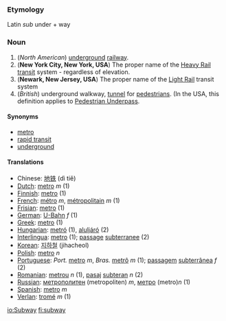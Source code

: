===Etymology===
Latin ''sub'' under + way
===Noun===
#(''North American'') [[underground]] [[railway]].
#('''New York City, New York, USA''') The proper name of the [[Heavy Rail]] [[transit]] system - regardless of elevation.
#('''Newark, New Jersey, USA''') The proper name of the [[Light Rail]] transit system
#(''British'') underground walkway, [[tunnel]] for [[pedestrian]]s. (In the USA, this definition applies to [[Pedestrian Underpass]].

====Synonyms====
*[[metro]]
*[[rapid transit]]
*[[underground]]

====Translations====
*Chinese: [[地铁]] (dì tiě)
*[[Dutch]]: [[metro]] ''m'' (1)
*[[Finnish]]: [[metro]] (1)
*[[French]]: [[métro]] ''m'', [[métropolitain]] ''m'' (1)
*[[Frisian]]: [[metro]] (1)
*[[German]]: [[U-Bahn]] ''f'' (1)
*[[Greek]]: [[metro]] (1)
*[[Hungarian]]: [[metró]] (1), [[aluljáró]] (2)
*[[Interlingua]]: [[metro]] (1); [[passage]] [[subterranee]] (2)
*[[Korean]]: [[지하철]] (jihacheol)
*[[Polish]]: [[metro]] ''n''
*[[Portuguese]]: ''Port.'' [[metro]] ''m'', ''Bras.'' [[metrô]] ''m'' (1); [[passagem]] [[subterrânea]] ''f'' (2)
*[[Romanian]]: [[metrou]] ''n'' (1), [[pasaj]] [[subteran]] ''n'' (2)
*[[Russian]]: [[метрополитен]] (metropoliten) ''m'', [[метро]] (metro)''n'' (1)
*[[Spanish]]: [[metro]] ''m''
*[[Verlan]]: [[tromé]] ''m'' (1)

[[io:Subway]]
[[fi:subway]]